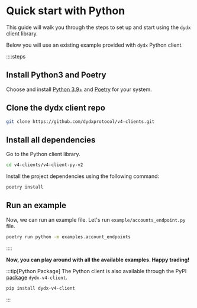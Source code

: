 # Quick start with Python

This guide will walk you through the steps to set up and start using the `dydx` client library.

Below you will use an existing example provided with `dydx` Python client.

::::steps

## Install Python3 and Poetry

Choose and install [Python 3.9+](https://www.python.org/downloads/) and [Poetry](https://python-poetry.org/docs#installing-with-the-official-installer) for your system.

## Clone the dydx client repo

```bash
git clone https://github.com/dydxprotocol/v4-clients.git
```

## Install all dependencies

Go to the Python client library.

```bash
cd v4-clients/v4-client-py-v2
```

Install the project dependencies using the following command:

```bash
poetry install
```

## Run an example

Now, we can run an example file. Let's run `example/accounts_endpoint.py` file.

```bash
poetry run python -m examples.account_endpoints
```

::::

**Now, you can play around with all the available examples. Happy trading!**

:::tip[Python Package]
The Python client is also available through the PyPI [package](https://pypi.org/project/dydx-v4-client/) `dydx-v4-client`.
```bash [Installation]
pip install dydx-v4-client
```
:::
